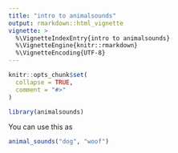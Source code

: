 ```yaml
---
title: "intro to animalsounds"
output: rmarkdown::html_vignette
vignette: >
  %\VignetteIndexEntry{intro to animalsounds}
  %\VignetteEngine{knitr::rmarkdown}
  %\VignetteEncoding{UTF-8}
---
```


```r
knitr::opts_chunk$set(
  collapse = TRUE,
  comment = "#>"
)
```

```r
library(animalsounds)
```

You can use this as

```r
animal_sounds("dog", "woof")
```

